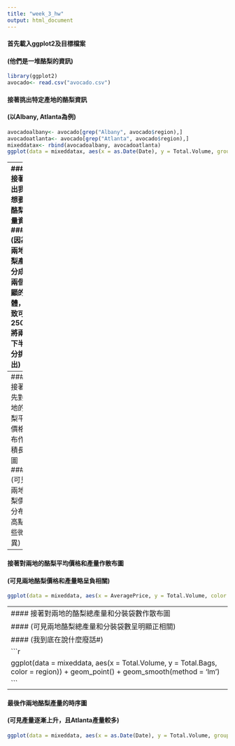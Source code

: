 ```yaml
---
title: "week_3_hw"
output: html_document
---
```

####  首先載入ggplot2及目標檔案
####  (他們是一堆酪梨的資訊)
```r
library(ggplot2)
avocado<- read.csv("avocado.csv")
```
####  接著挑出特定產地的酪梨資訊
####  (以Albany, Atlanta為例)
```r
avocadoalbany<- avocado[grep("Albany", avocado$region),]
avocadoatlanta<- avocado[grep("Atlanta", avocado$region),]
mixeddatax<- rbind(avocadoalbany, avocadoatlanta)
ggplot(data = mixeddatax, aes(x = as.Date(Date), y = Total.Volume, group = region, color = region)) + geom_point() 
```
----
####  接著挑出我們想要的酪梨產量資訊
####  (因為兩地酪梨產量分成了兩個明顯的群體，大致可用25000將兩者下半部分挑出)
```r
avocadoalbanybig<- avocadoalbany[which(avocadoalbany$Total.Volume < 25000),]
avocadoatlantabig<- avocadoatlanta[which(avocadoatlanta$Total.Volume < 25000),]
```
####  接著將資料接合
```r
mixeddata<- rbind(avocadoalbanybig, avocadoatlantabig)
```
----
####  接著首先對兩地的酪梨平均價格分布作累積長條圖
####  (可見兩地酪梨價格分布最高點有些微差異)
```r
ggplot(data = mixeddata, aes(x = AveragePrice)) + geom_bar(aes(fill = region), binwidth = 0.05)
```
----
####  接著對兩地的酪梨平均價格和產量作散布圖
####  (可見兩地酪梨價格和產量略呈負相關)
```r
ggplot(data = mixeddata, aes(x = AveragePrice, y = Total.Volume, color = region)) + geom_point() + geom_smooth(method = 'lm')
```
----
####  接著對兩地的酪梨總產量和分裝袋數作散布圖
####  (可見兩地酪梨總產量和分裝袋數呈明顯正相關)
####  (我到底在說什麼廢話#)
```r
ggplot(data = mixeddata, aes(x = Total.Volume, y = Total.Bags, color = region)) + geom_point() + geom_smooth(method = 'lm')
```
----
####  最後作兩地酪梨產量的時序圖
####  (可見產量逐漸上升，且Atlanta產量較多)
```r
ggplot(data = mixeddata, aes(x = as.Date(Date), y = Total.Volume, group = region, color = region)) + geom_line() 
```